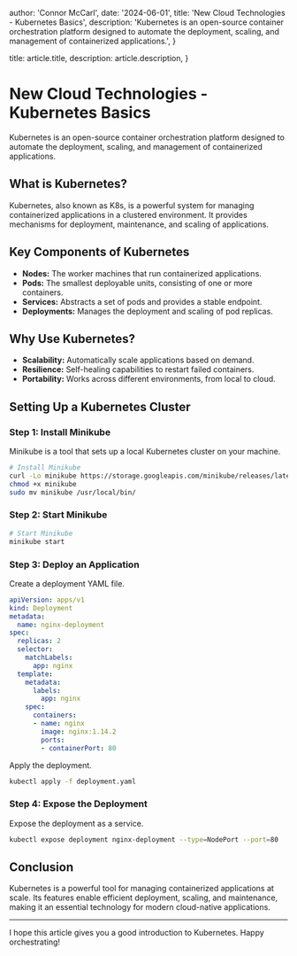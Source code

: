 
  author: 'Connor McCarl',
  date: '2024-06-01',
  title: 'New Cloud Technologies - Kubernetes Basics',
  description:
    'Kubernetes is an open-source container orchestration platform designed to automate the deployment, scaling, and management of containerized applications.',
}

  title: article.title,
  description: article.description,
}


# New Cloud Technologies - Kubernetes Basics

Kubernetes is an open-source container orchestration platform designed to automate the deployment, scaling, and management of containerized applications.

## What is Kubernetes?

Kubernetes, also known as K8s, is a powerful system for managing containerized applications in a clustered environment. It provides mechanisms for deployment, maintenance, and scaling of applications.

## Key Components of Kubernetes

- **Nodes:** The worker machines that run containerized applications.
- **Pods:** The smallest deployable units, consisting of one or more containers.
- **Services:** Abstracts a set of pods and provides a stable endpoint.
- **Deployments:** Manages the deployment and scaling of pod replicas.

## Why Use Kubernetes?

- **Scalability:** Automatically scale applications based on demand.
- **Resilience:** Self-healing capabilities to restart failed containers.
- **Portability:** Works across different environments, from local to cloud.

## Setting Up a Kubernetes Cluster

### Step 1: Install Minikube

Minikube is a tool that sets up a local Kubernetes cluster on your machine.

```bash
# Install Minikube
curl -Lo minikube https://storage.googleapis.com/minikube/releases/latest/minikube-linux-amd64
chmod +x minikube
sudo mv minikube /usr/local/bin/
```

### Step 2: Start Minikube

```bash
# Start Minikube
minikube start
```

### Step 3: Deploy an Application

Create a deployment YAML file.

```yaml
apiVersion: apps/v1
kind: Deployment
metadata:
  name: nginx-deployment
spec:
  replicas: 2
  selector:
    matchLabels:
      app: nginx
  template:
    metadata:
      labels:
        app: nginx
    spec:
      containers:
      - name: nginx
        image: nginx:1.14.2
        ports:
        - containerPort: 80
```

Apply the deployment.

```bash
kubectl apply -f deployment.yaml
```

### Step 4: Expose the Deployment

Expose the deployment as a service.

```bash
kubectl expose deployment nginx-deployment --type=NodePort --port=80
```

## Conclusion

Kubernetes is a powerful tool for managing containerized applications at scale. Its features enable efficient deployment, scaling, and maintenance, making it an essential technology for modern cloud-native applications.

---

I hope this article gives you a good introduction to Kubernetes. Happy orchestrating!